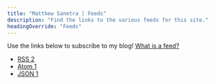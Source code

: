 ```yaml
---
title: "Matthew Sanetra | Feeds"
description: "Find the links to the various feeds for this site."
headingOverride: "Feeds"
---
```


Use the links below to subscribe to my blog!
[What is a feed?](https://aboutfeeds.com/)

- [RSS 2](/blog/rss.xml)
- [Atom 1](/blog/atom.xml)
- [JSON 1](/blog/feed.json)


